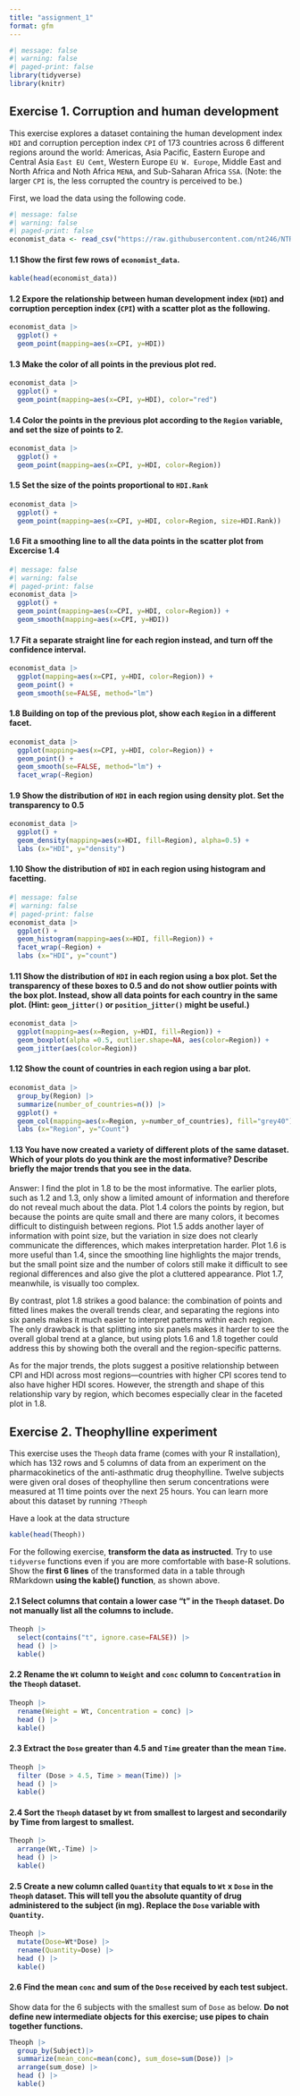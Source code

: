 ```yaml
---
title: "assignment_1"
format: gfm
---
```


```r
#| message: false
#| warning: false
#| paged-print: false
library(tidyverse)
library(knitr)
```

## **Exercise 1. Corruption and human development**

This exercise explores a dataset containing the human development index `HDI` and corruption perception index `CPI` of 173 countries across 6 different regions around the world: Americas, Asia Pacific, Eastern Europe and Central Asia `East EU Cemt`, Western Europe `EU W. Europe`, Middle East and North Africa and Noth Africa `MENA`, and Sub-Saharan Africa `SSA`. (Note: the larger `CPI` is, the less corrupted the country is perceived to be.)

First, we load the data using the following code.

```r
#| message: false
#| warning: false
#| paged-print: false
economist_data <- read_csv("https://raw.githubusercontent.com/nt246/NTRES-6100-data-science/master/datasets/EconomistData.csv")
```

#### **1.1 Show the first few rows of `economist_data`**.

```r
kable(head(economist_data))
```

#### **1.2 Expore the relationship between human development index (`HDI`) and corruption perception index (`CPI`) with a scatter plot as the following.**

```r
economist_data |>
  ggplot() +
  geom_point(mapping=aes(x=CPI, y=HDI))
```

#### **1.3 Make the color of all points in the previous plot red.**

```r
economist_data |>
  ggplot() +
  geom_point(mapping=aes(x=CPI, y=HDI), color="red")
```

#### **1.4 Color the points in the previous plot according to the `Region` variable, and set the size of points to 2.**

```r
economist_data |>
  ggplot() +
  geom_point(mapping=aes(x=CPI, y=HDI, color=Region))
```

#### **1.5 Set the size of the points proportional to `HDI.Rank`**

```r
economist_data |>
  ggplot() +
  geom_point(mapping=aes(x=CPI, y=HDI, color=Region, size=HDI.Rank))
```

#### **1.6 Fit a smoothing line to all the data points in the scatter plot from Excercise 1.4**

```r
#| message: false
#| warning: false
#| paged-print: false
economist_data |>
  ggplot() +
  geom_point(mapping=aes(x=CPI, y=HDI, color=Region)) +
  geom_smooth(mapping=aes(x=CPI, y=HDI))
```

#### **1.7 Fit a separate straight line for each region instead, and turn off the confidence interval.**

```r
economist_data |>
  ggplot(mapping=aes(x=CPI, y=HDI, color=Region)) +
  geom_point() +
  geom_smooth(se=FALSE, method="lm")
```

#### **1.8 Building on top of the previous plot, show each `Region` in a different facet.**

```r
economist_data |>
  ggplot(mapping=aes(x=CPI, y=HDI, color=Region)) +
  geom_point() +
  geom_smooth(se=FALSE, method="lm") +
  facet_wrap(~Region)
```

#### **1.9 Show the distribution of `HDI` in each region using density plot. Set the transparency to 0.5**

```r
economist_data |>
  ggplot() +
  geom_density(mapping=aes(x=HDI, fill=Region), alpha=0.5) +
  labs (x="HDI", y="density")
```

#### **1.10 Show the distribution of `HDI` in each region using histogram and facetting.**

```r
#| message: false
#| warning: false
#| paged-print: false
economist_data |>
  ggplot() +
  geom_histogram(mapping=aes(x=HDI, fill=Region)) +
  facet_wrap(~Region) +
  labs (x="HDI", y="count")
```

#### **1.11 Show the distribution of `HDI` in each region using a box plot. Set the transparency of these boxes to 0.5 and do not show outlier points with the box plot. Instead, show all data points for each country in the same plot. (Hint: `geom_jitter()` or `position_jitter()` might be useful.)**

```r
economist_data |>
  ggplot(mapping=aes(x=Region, y=HDI, fill=Region)) +
  geom_boxplot(alpha =0.5, outlier.shape=NA, aes(color=Region)) +
  geom_jitter(aes(color=Region))
```

#### **1.12 Show the count of countries in each region using a bar plot.**

```r
economist_data |>
  group_by(Region) |>
  summarize(number_of_countries=n()) |>
  ggplot() +
  geom_col(mapping=aes(x=Region, y=number_of_countries), fill="grey40") +
  labs (x="Region", y="Count")
```

#### **1.13 You have now created a variety of different plots of the same dataset. Which of your plots do you think are the most informative? Describe briefly the major trends that you see in the data.**

Answer: I find the plot in 1.8 to be the most informative. The earlier plots, such as 1.2 and 1.3, only show a limited amount of information and therefore do not reveal much about the data. Plot 1.4 colors the points by region, but because the points are quite small and there are many colors, it becomes difficult to distinguish between regions. Plot 1.5 adds another layer of information with point size, but the variation in size does not clearly communicate the differences, which makes interpretation harder. Plot 1.6 is more useful than 1.4, since the smoothing line highlights the major trends, but the small point size and the number of colors still make it difficult to see regional differences and also give the plot a cluttered appearance. Plot 1.7, meanwhile, is visually too complex.

By contrast, plot 1.8 strikes a good balance: the combination of points and fitted lines makes the overall trends clear, and separating the regions into six panels makes it much easier to interpret patterns within each region. The only drawback is that splitting into six panels makes it harder to see the overall global trend at a glance, but using plots 1.6 and 1.8 together could address this by showing both the overall and the region-specific patterns.

As for the major trends, the plots suggest a positive relationship between CPI and HDI across most regions—countries with higher CPI scores tend to also have higher HDI scores. However, the strength and shape of this relationship vary by region, which becomes especially clear in the faceted plot in 1.8.

## **Exercise 2. Theophylline experiment**

This exercise uses the `Theoph` data frame (comes with your R installation), which has 132 rows and 5 columns of data from an experiment on the pharmacokinetics of the anti-asthmatic drug theophylline. Twelve subjects were given oral doses of theophylline then serum concentrations were measured at 11 time points over the next 25 hours. You can learn more about this dataset by running `?Theoph`

Have a look at the data structure

```r
kable(head(Theoph))
```

For the following exercise, **transform the data as instructed**. Try to use `tidyverse` functions even if you are more comfortable with base-R solutions. Show the **first 6 lines** of the transformed data in a table through RMarkdown **using the kable() function**, as shown above.

#### **2.1 Select columns that contain a lower case “t” in the `Theoph` dataset. Do not manually list all the columns to include.**

```r
Theoph |>
  select(contains("t", ignore.case=FALSE)) |>
  head () |>
  kable()
```

#### **2.2 Rename the `Wt` column to `Weight` and `conc` column to `Concentration` in the `Theoph` dataset.**

```r
Theoph |>
  rename(Weight = Wt, Concentration = conc) |>
  head () |>
  kable()
```

#### **2.3 Extract the `Dose` greater than 4.5 and `Time` greater than the mean `Time`**.

```r
Theoph |>
  filter (Dose > 4.5, Time > mean(Time)) |>
  head () |>
  kable()
```

#### **2.4 Sort the `Theoph` dataset by `Wt` from smallest to largest and secondarily by Time from largest to smallest.**

```r
Theoph |>
  arrange(Wt,-Time) |>
  head () |>
  kable()
```

#### **2.5 Create a new column called `Quantity` that equals to `Wt` x `Dose` in the `Theoph` dataset. This will tell you the absolute quantity of drug administered to the subject (in mg). Replace the `Dose` variable with `Quantity`**.

```r
Theoph |>
  mutate(Dose=Wt*Dose) |>
  rename(Quantity=Dose) |>
  head () |>
  kable()
```

#### **2.6 Find the mean `conc` and sum of the `Dose` received by each test subject.**

Show data for the 6 subjects with the smallest sum of `Dose` as below. **Do not define new intermediate objects for this exercise; use pipes to chain together functions.**

```r
Theoph |>
  group_by(Subject)|>
  summarize(mean_conc=mean(conc), sum_dose=sum(Dose)) |>
  arrange(sum_dose) |>
  head () |>
  kable()
```
